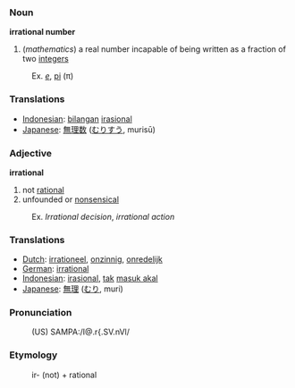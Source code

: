 === Noun ===
'''irrational number'''
# (<i>mathematics</i>) a real number incapable of being written as a fraction of two [[integers]]
:Ex. ''[[e]]'', [[pi]] (&pi;)

=== Translations ===
*[[Indonesian]]: [[bilangan]] [[irasional]]
*[[Japanese]]: [[無理数]] ([[むりすう]], murisū)

=== Adjective ===
'''irrational'''
# not [[rational]]
# unfounded or [[nonsensical]]
:Ex. <i>Irrational decision</i>, <i>irrational action</i>

=== Translations ===
*[[Dutch]]: [[irrationeel]], [[onzinnig]], [[onredelijk]]
*[[German]]: [[irrational]]
*[[Indonesian]]: [[irasional]], [[tak]] [[masuk akal]]
*[[Japanese]]: [[無理]] ([[むり]], muri)

=== Pronunciation ===
:(US) SAMPA:/I@.r{.SV.nVl/

=== Etymology ===
:ir- (not) + rational